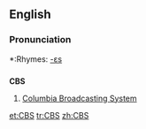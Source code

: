 ==English==

===Pronunciation===
*:Rhymes: [[Rhymes:English:-ɛs|-ɛs]]

==={{Initialism}}===
'''CBS'''
# [[wikipedia:CBS|Columbia Broadcasting System]]

[[et:CBS]]
[[tr:CBS]]
[[zh:CBS]]